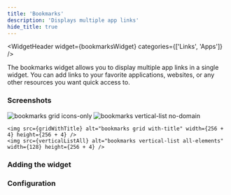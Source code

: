 ```yaml
---
title: 'Bookmarks'
description: 'Displays multiple app links'
hide_title: true
---
```




<WidgetHeader
  widget={bookmarksWidget}
  categories={['Links', 'Apps']}
/>

The bookmarks widget allows you to display multiple app links in a single widget.
You can add links to your favorite applications, websites, or any other resources you want quick access to.

### Screenshots


<div className='flex gap-1'>
    <div className='flex flex-col gap-1'>
        <img src={gridIconsOnly} alt="bookmarks grid icons-only" width={128} height={128} />
        <img src={vericalListSimple} alt="bookmarks vertical-list no-domain" width={128} height={128} />
    </div>

    <img src={gridWithTitle} alt="bookmarks grid with-title" width={256 + 4} height={256 + 4} />
    <img src={verticalListAll} alt="bookmarks vertical-list all-elements" width={128} height={256 + 4} />
</div>


### Adding the widget

<AddingWidget />

### Configuration
<WidgetConfig configuration={bookmarksWidget.configuration} />
